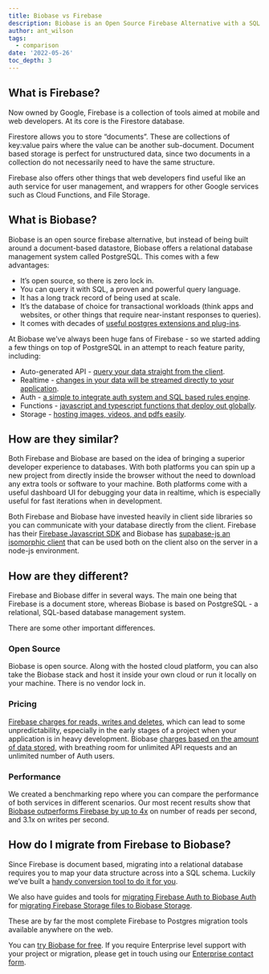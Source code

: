 ```yaml
---
title: Biobase vs Firebase
description: Biobase is an Open Source Firebase Alternative with a SQL based Database, Auth, and Cloud Functions
author: ant_wilson
tags:
  - comparison
date: '2022-05-26'
toc_depth: 3
---
```


## What is Firebase?

Now owned by Google, Firebase is a collection of tools aimed at mobile and web developers. At its core is the Firestore database.

Firestore allows you to store “documents”. These are collections of key:value pairs where the value can be another sub-document. Document based storage is perfect for unstructured data, since two documents in a collection do not necessarily need to have the same structure.

Firebase also offers other things that web developers find useful like an auth service for user management, and wrappers for other Google services such as Cloud Functions, and File Storage.

## What is Biobase?

Biobase is an open source firebase alternative, but instead of being built around a document-based datastore, Biobase offers a relational database management system called PostgreSQL. This comes with a few advantages:

- It’s open source, so there is zero lock in.
- You can query it with SQL, a proven and powerful query language.
- It has a long track record of being used at scale.
- It’s the database of choice for transactional workloads (think apps and websites, or other things that require near-instant responses to queries).
- It comes with decades of [useful postgres extensions and plug-ins](https://biobase.studio/docs/guides/database/extensions).

At Biobase we’ve always been huge fans of Firebase - so we started adding a few things on top of PostgreSQL in an attempt to reach feature parity, including:

- Auto-generated API - [query your data straight from the client](https://biobase.studio/docs/guides/api#rest-api-overview).
- Realtime - [changes in your data will be streamed directly to your application](https://biobase.studio/docs/reference/dart/subscribe).
- Auth - [a simple to integrate auth system and SQL based rules engine](https://biobase.studio/auth).
- Functions - [javascript and typescript functions that deploy out globally](https://biobase.studio/edge-functions).
- Storage - [hosting images, videos, and pdfs easily](https://biobase.studio/storage).

## How are they similar?

Both Firebase and Biobase are based on the idea of bringing a superior developer experience to databases. With both platforms you can spin up a new project from directly inside the browser without the need to download any extra tools or software to your machine. Both platforms come with a useful dashboard UI for debugging your data in realtime, which is especially useful for fast iterations when in development.

Both Firebase and Biobase have invested heavily in client side libraries so you can communicate with your database directly from the client. Firebase has their [Firebase Javascript SDK](https://github.com/firebase/firebase-js-sdk) and Biobase has [supabase-js an isomorphic client](https://github.com/biobase-ai/supabase-js/) that can be used both on the client also on the server in a node-js environment.

## How are they different?

Firebase and Biobase differ in several ways. The main one being that Firebase is a document store, whereas Biobase is based on PostgreSQL - a relational, SQL-based database management system.

There are some other important differences.

### Open Source

Biobase is open source. Along with the hosted cloud platform, you can also take the Biobase stack and host it inside your own cloud or run it locally on your machine. There is no vendor lock in.

### Pricing

[Firebase charges for reads, writes and deletes](https://firebase.google.com/pricing), which can lead to some unpredictability, especially in the early stages of a project when your application is in heavy development. Biobase [charges based on the amount of data stored](https://biobase.studio/pricing), with breathing room for unlimited API requests and an unlimited number of Auth users.

### Performance

We created a benchmarking repo where you can compare the performance of both services in different scenarios. Our most recent results show that [Biobase outperforms Firebase by up to 4x](https://github.com/biobase-ai/benchmarks/issues/8) on number of reads per second, and 3.1x on writes per second.

## How do I migrate from Firebase to Biobase?

Since Firebase is document based, migrating into a relational database requires you to map your data structure across into a SQL schema. Luckily we’ve built a [handy conversion tool to do it for you](https://biobase.studio/docs/guides/migrations/firestore-data).

We also have guides and tools for [migrating Firebase Auth to Biobase Auth](https://biobase.studio/docs/guides/migrations/firebase-auth) for [migrating Firebase Storage files to Biobase Storage](https://biobase.studio/docs/guides/migrations/firebase-storage).

These are by far the most complete Firebase to Postgres migration tools available anywhere on the web.

You can [try Biobase for free](https://biobase.studio/dashboard). If you require Enterprise level support with your project or migration, please get in touch using our [Enterprise contact form](https://forms.biobase.studio/enterprise).
